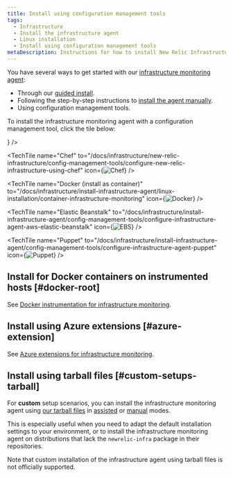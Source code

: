 ```yaml
---
title: Install using configuration management tools
tags:
  - Infrastructure
  - Install the infrastructure agent
  - Linux installation
  - Install using configuration management tools
metaDescription: Instructions for how to install New Relic Infrastructure for Linux systems using configuration management tools.
---
```








You have several ways to get started with our [infrastructure monitoring agent](/docs/infrastructure/infrastructure-monitoring/get-started/get-started-infrastructure-monitoring/):
* Through our [guided install](/docs/new-relic-one/use-new-relic-one/cross-product-functions/install-configure/new-relic-guided-install-overview/). 
* Following the step-by-step instructions to [install the agent manually](/docs/infrastructure/install-infrastructure-agent/linux-installation/install-infrastructure-monitoring-agent-linux#manual-install).
* Using configuration management tools.

To install the infrastructure monitoring agent with a configuration management tool, click the tile below:

<TechTileGrid>
  <TechTile
    name="Ansible"
    to="/docs/infrastructure/new-relic-infrastructure/config-management-tools/configure-new-relic-infrastructure-using-ansible"
    icon={<img src={osAnsibleRed} alt="Ansible" variant="TechTile"/>}
  />

  <TechTile
    name="Chef"
    to="/docs/infrastructure/new-relic-infrastructure/config-management-tools/configure-new-relic-infrastructure-using-chef"
    icon={<img src={osChef} alt="Chef" variant="TechTile"/>}
  />

  <TechTile
    name="Docker (install as container)"
    to="/docs/infrastructure/install-infrastructure-agent/linux-installation/container-infrastructure-monitoring"
    icon={<img src={osDocker} alt="Docker" variant="TechTile"/>}
  />

  <TechTile
    name="Elastic Beanstalk"
    to="/docs/infrastructure/install-infrastructure-agent/config-management-tools/configure-infrastructure-agent-aws-elastic-beanstalk"
    icon={<img src={osEbs} alt="EBS" variant="TechTile"/>}
  />

  <TechTile
    name="Puppet"
    to="/docs/infrastructure/install-infrastructure-agent/config-management-tools/configure-infrastructure-agent-puppet"
    icon={<img src={osPuppet} alt="Puppet" variant="TechTile"/>}
  />


</TechTileGrid>

## Install for Docker containers on instrumented hosts [#docker-root]

See [Docker instrumentation for infrastructure monitoring](/docs/infrastructure/new-relic-infrastructure/data-instrumentation/docker-instrumentation-infrastructure).

## Install using Azure extensions [#azure-extension]

See [Azure extensions for infrastructure monitoring](/docs/infrastructure/install-infrastructure-agent/linux-installation/azure-extensions-infrastructure).

## Install using tarball files [#custom-setups-tarball]

For **custom** setup scenarios, you can install the infrastructure monitoring agent using [our tarball files](https://download.newrelic.com/infrastructure_agent/binaries/linux/) in [assisted](/docs/infrastructure/install-configure-manage-infrastructure/linux-installation/tarball-assisted-install-infrastructure-linux) or [manual](/docs/infrastructure/install-configure-manage-infrastructure/linux-installation/tarball-manual-install-infrastructure-linux) modes.

This is especially useful when you need to adapt the default installation settings to your environment, or to install the infrastructure monitoring agent on distributions that lack the `newrelic-infra` package in their repositories.

<Callout variant="important">
  Note that custom installation of the infrastructure agent using tarball files is not officially supported.
</Callout>
